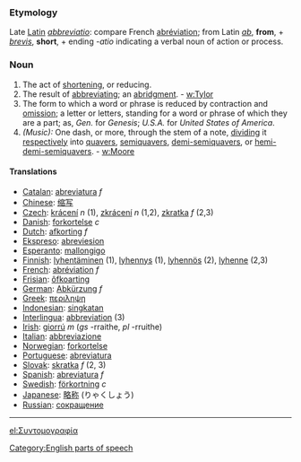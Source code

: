 {{Wikipedia}}

=== Etymology ===
Late [[Latin]] ''[[abbreviatio]]'': compare French [[abréviation]]; from Latin ''[[ab]]'', '''from''', + ''[[brevis]]'', '''short''', + ending ''-atio'' indicating a verbal noun of action or process.

=== Noun ===
#The act of [[shortening]], or reducing.
#The result of [[abbreviating]]; an [[abridgment]]. - [[w:Tylor]]
#The form to which a word or phrase is reduced by contraction and [[omission]]; a letter or letters, standing for a word or phrase of which they are a part; as, ''Gen.'' for ''Genesis''; ''U.S.A.'' for ''United States of America''.
#''(Music):'' One dash, or more, through the stem of a note, [[dividing]] it [[respectively]] into [[quavers]], [[semiquavers]], [[demi-semiquavers]], or [[hemi-demi-semiquavers]]. - [[w:Moore]]

==== Translations ====
*[[Catalan]]: [[abreviatura]] ''f''
*[[Chinese]]: [[缩写]]
*[[Czech]]: [[krácení]] ''n'' (1), [[zkrácení]] ''n'' (1,2), [[zkratka]] ''f'' (2,3)
*[[Danish]]: [[forkortelse]] ''c''
*[[Dutch]]: [[afkorting]] ''f''
*[[Ekspreso]]: [[abreviesion]]
*[[Esperanto]]: [[mallongigo]]
*[[Finnish]]: [[lyhentäminen]] (1), [[lyhennys]] (1), [[lyhennös]] (2), [[lyhenne]] (2,3)
*[[French]]: [[abréviation]] ''f''
*[[Frisian]]: [[ôfkoarting]]
*[[German]]: [[Abkürzung]] ''f''
*[[Greek]]: [[περιληψη]]
*[[Indonesian]]: [[singkat]]an
*[[Interlingua]]: [[abbreviation]] (3)
*[[Irish]]: [[giorrú]] ''m'' (''gs'' -rraithe, ''pl'' -rruithe)
*[[Italian]]: [[abbreviazione]]
*[[Norwegian]]: [[forkortelse]]
*[[Portuguese]]: [[abreviatura]]
*[[Slovak]]: [[skratka]]  ''f''  (2, 3)
*[[Spanish]]: [[abreviatura]] ''f''
*[[Swedish]]: [[förkortning]] ''c''
*[[Japanese]]: [[略称]] (りゃくしょう)
*[[Russian]]: [[сокрaщение]]

----

[[el:Συντομογραφία]]


[[Category:English parts of speech]]